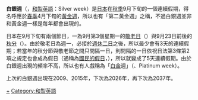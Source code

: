 {{Unreferenced|time=2016-03-01T13:38:42+00:00}}
'''白銀週'''（{{jpn|kn=シルバーウィーク|rm=Shirubā Wīku}}，[[和製英語|和製英語]]：Silver week）是[[日本|日本]]在[[秋季|秋季]]9月下旬的一個連續假期，得名呼應於[[春季|春季]]4月下旬的[[黃金週_(日本)|黃金週]]，所以也有「第二黃金週」之稱，不過白銀週並非和黃金週一樣是每年都會出現的。

日本在9月下旬有兩個節日，一為9月第3個星期一的[[敬老日|敬老日]]（{{lang|ja|敬老の日}}）與9月23日前後的[[秋分|秋分]]（{{lang|ja|秋分の日}}）。由於敬老日為週一，必接於[[週休二日|週休二日]]之後，所以最少會有3天的連續假期；若當年的秋分節與敬老節之間只間隔一日，則間隔的一日依祝日法第3條第2項之規定也會成為假日（通稱為[[日本公共假日|國民的假日]]，{{lang|ja|国民の休日}}），所以就變成了5天連續假期。由於白銀週出現的頻率不高，所以也有人戲稱為「[[白金|白金]]週」（{{jpn|j=白金週間|kn=プラチナウィーク|rm=Puratina Wīku|link=no}}、Platinum week）。

上次的白銀週出現在2009、2015年，下次為2026年，再下次為2037年。

[[Category:日本公眾假期|+]]
[[Category:和製英語|Category:和製英語]]